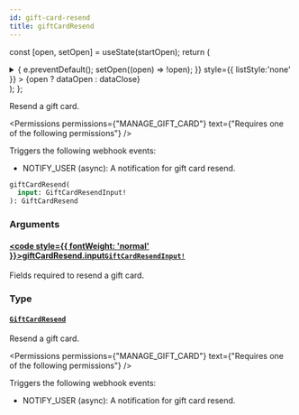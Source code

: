 ```yaml
---
id: gift-card-resend
title: giftCardResend
---
```






const [open, setOpen] = useState(startOpen);
return (
<details {...(open ? { open: true } : {})} className="details" style={{ border:'none', boxShadow:'none', background:'var(--ifm-background-color)' }}>
<summary
onClick={(e) => {
e.preventDefault();
setOpen((open) => !open);
}}
style={{ listStyle:'none' }} >
{open ? dataOpen : dataClose}
</summary>
{open && children}
</details>
);
};

Resend a gift card.


<Permissions permissions={"MANAGE_GIFT_CARD"} text={"Requires one of the following permissions"} />


Triggers the following webhook events:

- NOTIFY_USER (async): A notification for gift card resend.

```graphql
giftCardResend(
  input: GiftCardResendInput!
): GiftCardResend
```

### Arguments

#### [<code style={{ fontWeight: 'normal' }}>giftCardResend.<b>input</b></code>](#)<Bullet />[`GiftCardResendInput!`](../../../api-reference/gift-cards/inputs/gift-card-resend-input.mdx) <Badge class="badge badge--secondary" text="non-null"/> <Badge class="badge badge--secondary" text="input"/> <Badge class="badge badge--secondary" text="gift-cards"/>

Fields required to resend a gift card.

### Type

#### [`GiftCardResend`](../../../api-reference/gift-cards/objects/gift-card-resend.mdx) <Badge class="badge badge--secondary" text="object"/> <Badge class="badge badge--secondary" text="gift-cards"/>

Resend a gift card.


<Permissions permissions={"MANAGE_GIFT_CARD"} text={"Requires one of the following permissions"} />


Triggers the following webhook events:

- NOTIFY_USER (async): A notification for gift card resend.

